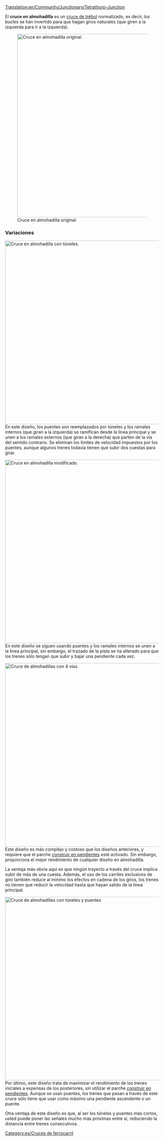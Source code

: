 [[Translation:en/Community/Junctionary/Tetrathorp-Junction]]

{{es/Menú de Cruces}}
El '''cruce en almohadilla''' es un [[es/Community/Junctionary/Cruce de trébol|cruce de trébol]] normalizado, es decir, los bucles se han invertido para que hagan giros naturales (que giren a la izquierda para ir a la izquierda).

[[File:en/Ttj-orig.png|none|thumb|600px|Cruce en almohadilla original.]]

{{es/Criterios sobre cruces|Moderado|3|1|2|2|1|1|1|1|0|0|0||Los trenes averiados solo afectan una vía.|
*Al comienzo del juego, los trenes tienen que reducir la velocidad para subir pendientes, debido a la falta de potencia del motor.
*Más adelante en el juego, los trenes tienen que frenar porque los puentes tienen límites de velocidad.
*Área: 18 x 18
}}

===Variaciones===
[[File:en/Ttj-tun.png|none|thumb|600px|Cruce en almohadilla con túneles.]]
En este diseño, los puentes son reemplazados por túneles y los ramales internos (que giran a la izquierda) se ramifican desde la línea principal y se unen a los ramales externos (que giran a la derecha) que parten de la vía del sentido contrario. Se eliminan los límites de velocidad impuestos por los puentes, aunque algunos trenes todavía tienen que subir dos cuestas para girar.

[[File:en/Tfj-mod.png|none|thumb|600px|Cruce en almohadilla modificado.]]
En este diseño se siguen usando puentes y los ramales internos se unen a la línea principal, sin embargo, el trazado de la pista se ha alterado para que los trenes sólo tengan que subir y bajar una pendiente cada vez.

[[File:en/Ttj-3rd.png|none|thumb|600px|Cruce de almohadillas con 4 vías.]]
Este diseño es más complejo y costoso que los diseños anteriores, y requiere que el parche [[es/Archive/Manual/Settings/Construir en pendientes|construir en pendientes]] esté activado. Sin embargo, proporciona el mejor rendimiento de cualquier diseño en almohadilla.

La ventaja más obvia aquí es que ningún trayecto a través del cruce implica subir de más de una cuesta. Además, el uso de los carriles exclusivos de giro también reduce al mínimo los efectos en cadena de los giros, los trenes no tienen que reducir la velocidad hasta que hayan salido de la línea principal.


[[File:en/Ttj-cire1285.png|none|thumb|600px|Cruce de almohadillas con túneles y puentes]]
Por último, este diseño trata de maximizar el rendimiento de los trenes iniciales a expensas de los posteriores, sin utilizar el parche [[es/Archive/Manual/Settings/Construir en pendientes|construir en pendientes]]. Aunque se usan puentes, los trenes que pasan a través de este cruce sólo tiene que usar como máximo una pendiente ascendente o un puente.

Otra ventaja de este diseño es que, al ser los túneles y puentes más cortos, usted puede poner las señales mucho más próximas entre sí, reduciendo la distancia entre trenes consecutivos.

[[Category:es/Cruces de ferrocarril]]